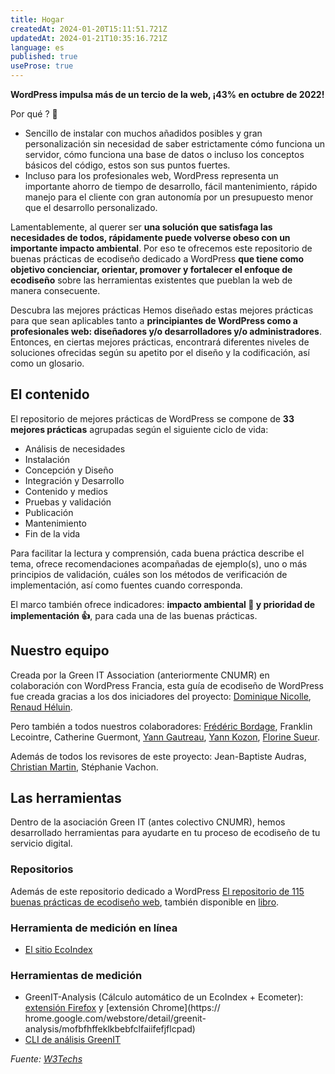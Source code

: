 ```yaml
---
title: Hogar
createdAt: 2024-01-20T15:11:51.721Z
updatedAt: 2024-01-21T10:35:16.721Z
language: es
published: true
useProse: true
---
```


**WordPress impulsa más de un tercio de la web, ¡43% en octubre de 2022!**

Por qué ? 🤔

- Sencillo de instalar con muchos añadidos posibles y gran personalización sin necesidad de saber estrictamente cómo funciona un servidor, cómo funciona una base de datos o incluso los conceptos básicos del código, estos son sus puntos fuertes.
- Incluso para los profesionales web, WordPress representa un importante ahorro de tiempo de desarrollo, fácil mantenimiento, rápido manejo para el cliente con gran autonomía por un presupuesto menor que el desarrollo personalizado.

Lamentablemente, al querer ser **una solución que satisfaga las necesidades de todos, rápidamente puede volverse obeso con un importante impacto ambiental**. Por eso te ofrecemos este repositorio de buenas prácticas de ecodiseño dedicado a WordPress **que tiene como objetivo concienciar, orientar, promover y fortalecer el enfoque de ecodiseño** sobre las herramientas existentes que pueblan la web de manera consecuente.

<CTAWithIcon
  label="Descubra las mejores prácticas"
  url="/es/chapters"
  target="_self"
/>

Descubra las mejores prácticas Hemos diseñado estas mejores prácticas para que sean aplicables tanto a **principiantes de WordPress como a profesionales web: diseñadores y/o desarrolladores y/o administradores**. Entonces, en ciertas mejores prácticas, encontrará diferentes niveles de soluciones ofrecidas según su apetito por el diseño y la codificación, así como un glosario.

## El contenido

El repositorio de mejores prácticas de WordPress se compone de **33 mejores prácticas** agrupadas según el siguiente ciclo de vida:

- Análisis de necesidades
- Instalación
- Concepción y Diseño
- Integración y Desarrollo
- Contenido y medios
- Pruebas y validación
- Publicación
- Mantenimiento
- Fin de la vida

Para facilitar la lectura y comprensión, cada buena práctica describe el tema, ofrece recomendaciones acompañadas de ejemplo(s), uno o más principios de validación, cuáles son los métodos de verificación de implementación, así como fuentes cuando corresponda.

El marco también ofrece indicadores: **impacto ambiental 🌱 y prioridad de implementación 👍**, para cada una de las buenas prácticas.

## Nuestro equipo

Creada por la Green IT Association (anteriormente CNUMR) en colaboración con WordPress Francia, esta guía de ecodiseño de WordPress fue creada gracias a los dos iniciadores del proyecto: [Dominique Nicolle](https://www.pix-e.fr/), [Renaud Héluin](https://novagaia.fr/).

Pero también a todos nuestros colaboradores: [Frédéric Bordage](https://fr.linkedin.com/in/fbordage), Franklin Lecointre, Catherine Guermont, [Yann Gautreau](https://www.yanngautreau.fr/), [Yann Kozon](https://www.yannkozon.com/), [Florine Sueur](https://www.florinesueur.fr/).

Además de todos los revisores de este proyecto: Jean-Baptiste Audras, [Christian Martin](https://www.nuweb.fr/), Stéphanie Vachon.

<CTAWithIcon
  icon="tabler:brand-github"
  label="Haz una contribución"
  url="https://github.com/cnumr/best-practices-wordpress/blob/main/CONTRIBUTING.md/"
  target="_blank"
/>

## Las herramientas

Dentro de la asociación Green IT (antes colectivo CNUMR), hemos desarrollado herramientas para ayudarte en tu proceso de ecodiseño de tu servicio digital.

### Repositorios

Además de este repositorio dedicado a WordPress [El repositorio de 115 buenas prácticas de ecodiseño web](https://github.com/cnumr/best-practices/), también disponible en [libro](https://ecoconceptionweb.com/).

### Herramienta de medición en línea

- [El sitio EcoIndex](https://www.ecoindex.fr/)

### Herramientas de medición

- GreenIT-Analysis (Cálculo automático de un EcoIndex + Ecometer): [extensión Firefox](https://addons.mozilla.org/fr/firefox/addon/greenit-analysis/) y [extensión Chrome](https:// hrome.google.com/webstore/detail/greenit-analysis/mofbfhffeklkbebfclfaiifefjflcpad)
- [CLI de análisis GreenIT](https://github.com/cnumr/GreenIT-Analysis-cli)

_Fuente: [W3Techs](https://w3techs.com/technologies/history_overview/content_management/all)_
